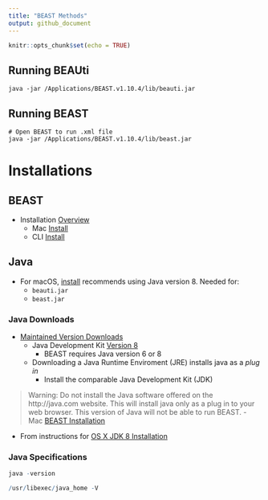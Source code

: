 ```yaml
---
title: "BEAST Methods"
output: github_document
---
```


```r
knitr::opts_chunk$set(echo = TRUE)
```


## Running BEAUti

```
java -jar /Applications/BEAST.v1.10.4/lib/beauti.jar
```

## Running BEAST

```
# Open BEAST to run .xml file
java -jar /Applications/BEAST.v1.10.4/lib/beast.jar
```


# Installations

## BEAST

- Installation [Overview](https://beast.community/installing)
	- Mac [Install](https://beast.community/install_on_mac)
	- CLI [Install](https://beast.community/install_on_unix#homebrew-package-manager-for-mac-os-x)

## Java

- For macOS, [install](http://beast.community/install_on_mac#installing-beast) recommends using Java version 8.  Needed for:
    - `beauti.jar`
    - `beast.jar`

### Java Downloads

- [Maintained Version Downloads](https://www.oracle.com/java/technologies/javase-jsp-downloads.html)
    - Java Development Kit [Version 8](https://www.oracle.com/java/technologies/jdk8-downloads.html)
        - BEAST requires Java version 6 or 8
    - Downloading a Java Runtime Enviroment (JRE) installs java as a *plug in*
        - Install the comparable Java Development Kit (JDK)

> Warning: Do not install the Java software offered on the http://java.com website. This will install java only as a plug in to your web browser. This version of Java will not be able to run BEAST.
  - Mac [BEAST Installation](https://beast.community/install_on_mac)

- From instructions for [OS X JDK 8 Installation](https://docs.oracle.com/javase/8/docs/technotes/guides/install/mac_jdk.html)

### Java Specifications

```r
java -version
```

```r
/usr/libexec/java_home -V
```

